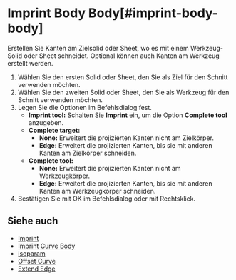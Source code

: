 
# Imprint Body Body[#imprint-body-body]

<Reference shortcut="Umschalt + I" command="Imprint Body Body" button="" />

Erstellen Sie Kanten am Zielsolid oder Sheet, wo es mit einem Werkzeug-Solid oder Sheet schneidet. Optional können auch Kanten am Werkzeug erstellt werden.

1. Wählen Sie den ersten Solid oder Sheet, den Sie als Ziel für den Schnitt verwenden möchten.
2. Wählen Sie den zweiten Solid oder Sheet, den Sie als Werkzeug für den Schnitt verwenden möchten.
3. Legen Sie die Optionen im Befehlsdialog fest.
   - **Imprint tool:** Schalten Sie **Imprint** ein, um die Option **Complete tool** anzugeben.
   - **Complete target:** 
        - **None:** Erweitert die projizierten Kanten nicht am Zielkörper.
        - **Edge:** Erweitert die projizierten Kanten, bis sie mit anderen Kanten am Zielkörper schneiden.
   - **Complete tool:**
        - **None:** Erweitert die projizierten Kanten nicht am Werkzeugkörper.
        - **Edge:** Erweitert die projizierten Kanten, bis sie mit anderen Kanten am Werkzeugkörper schneiden.   
4. Bestätigen Sie mit OK im Befehlsdialog oder mit Rechtsklick.

<VideoPlayer fileName="imprint-body-body"/>

## Siehe auch
- [Imprint](./imprint)
- [Imprint Curve Body](./imprint-curve-body)
- [isoparam](./isoparam)
- [Offset Curve](./offset-curve)
- [Extend Edge](./extend-edge)